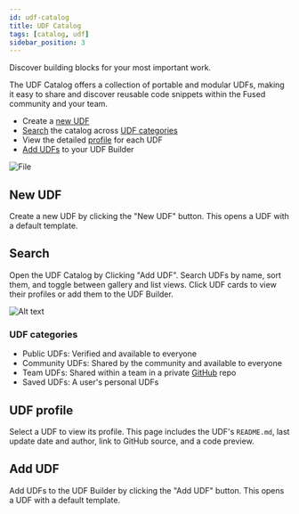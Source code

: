 ```yaml
---
id: udf-catalog
title: UDF Catalog
tags: [catalog, udf]
sidebar_position: 3
---
```



Discover building blocks for your most important work.

The UDF Catalog offers a collection of portable and modular UDFs, making it easy to share and discover reusable code snippets within the Fused community and your team.


- Create a [new UDF](/workbench/udf-catalog/#new-udf)
- [Search](/workbench/udf-catalog/#search) the catalog across [UDF categories](/workbench/udf-catalog/#udf-categories)
- View the detailed [profile](/workbench/udf-catalog/#udf-profile) for each UDF
- [Add UDFs](/workbench/udf-catalog/#add-udf) to your UDF Builder


<div style={{textAlign: 'center'}}>
<img src={ImgFe4} alt="File" style={{width: 600}} />
</div>

## New UDF

Create a new UDF by clicking the "New UDF" button. This opens a UDF with a default template.


## Search


Open the UDF Catalog by Clicking "Add UDF". Search UDFs by name, sort them, and toggle between gallery and list views. Click UDF cards to view their profiles or add them to the UDF Builder.

![Alt text](https://fused-magic.s3.us-west-2.amazonaws.com/docs_assets/image-20.png)





### UDF categories

- Public UDFs: Verified and available to everyone
- Community UDFs: Shared by the community and available to everyone
- Team UDFs: Shared within a team in a private [GitHub](/core-concepts/content-management/git/) repo
- Saved UDFs: A user's personal UDFs


## UDF profile

Select a UDF to view its profile. This page includes the UDF's `README.md`, last update date and author, link to GitHub source, and a code preview.

## Add UDF

Add UDFs to the UDF Builder by clicking the "Add UDF" button. This opens a UDF with a default template.
